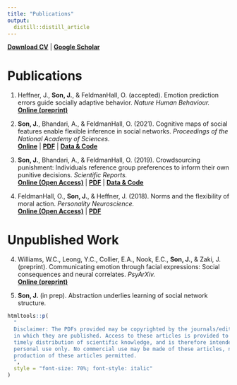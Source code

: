 ```yaml
---
title: "Publications"
output:
  distill::distill_article
---
```


[**Download CV**](https://jaeyoungson.com/cv.pdf) \| [**Google Scholar**](https://scholar.google.com/citations?user=JPPuzI8AAAAJ)

# Publications

1.  Heffner, J., **Son, J.**, & FeldmanHall, O. (accepted). Emotion prediction errors guide socially adaptive behavior. *Nature Human Behaviour.*\
    [**Online (preprint)**](https://psyarxiv.com/azeyk/)

2.  **Son, J.**, Bhandari, A., & FeldmanHall, O. (2021). Cognitive maps of social features enable flexible inference in social networks. *Proceedings of the National Academy of Sciences.\
    *[**Online**](https://www.pnas.org/content/118/39/e2021699118) \| [**PDF**](https://jaeyoungson.com/papers/CogMaps_PNAS_2021.pdf) \| [**Data & Code**](https://osf.io/v8ucz/)

3.  **Son, J.**, Bhandari, A., & FeldmanHall, O. (2019). Crowdsourcing punishment: Individuals reference group preferences to inform their own punitive decisions. *Scientific Reports.*\
    [**Online (Open Access)**](https://www.nature.com/articles/s41598-019-48050-2) \| [**PDF**](https://jaeyoungson.com/papers/CrowdsourcingPunishment_SciRep_2019.pdf) \| [**Data & Code**](https://osf.io/8ka47/)

4.  FeldmanHall, O., **Son, J.**, & Heffner, J. (2018). Norms and the flexibility of moral action. *Personality Neuroscience.*\
    [**Online (Open Access)**](https://www.cambridge.org/core/journals/personality-neuroscience/article/norms-and-the-flexibility-of-moral-action/A8A5140A517ECEE314A21FF9FE0E9EED) \| [**PDF**](https://jaeyoungson.com/papers/NormsMoralAction_PN_2018.pdf)

# Unpublished Work

4.  Williams, W.C., Leong, Y.C., Collier, E.A., Nook, E.C., **Son, J.**, & Zaki, J. (preprint). Communicating emotion through facial expressions: Social consequences and neural correlates. *PsyArXiv.*\
    [**Online (preprint)**](https://psyarxiv.com/4zpfk/)

5.  **Son, J.** (in prep). Abstraction underlies learning of social network structure.

```r
htmltools::p(
  "
  Disclaimer: The PDFs provided may be copyrighted by the journals/edited volumes
  in which they are published. Access to these articles is provided to facilitate
  timely distribution of scientific knowledge, and is therefore intended for your
  personal use only. No commercial use may be made of these articles, nor is mass
  production of these articles permitted.
  ",
  style = "font-size: 70%; font-style: italic"
)
```
